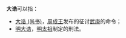 '''大诰'''可以指：

* [[大诰_(尚书)|大诰 (尚书)]]，[[周成王|周成王]]发布的征讨[[武庚|武庚]]的命令；
* [[明大诰|明大诰]]，[[明太祖|明太祖]]制定的刑法。

{{disambig|D|Cat=二字作品消歧义}}